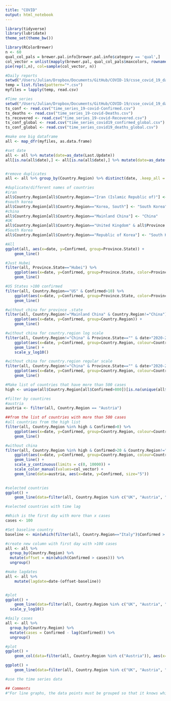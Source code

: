 ```yaml
---
title: "COVID"
output: html_notebook
---
```

```r
library(tidyverse)
library(lubridate)
theme_set(theme_bw())
```


```r
library(RColorBrewer)
n <- 60
qual_col_pals = brewer.pal.info[brewer.pal.info$category == 'qual',]
col_vector = unlist(mapply(brewer.pal, qual_col_pals$maxcolors, rownames(qual_col_pals)))
pie(rep(1,n), col=sample(col_vector, n))
```


```r
#Daily reports
setwd("/Users/Julian/Dropbox/Documents/GitHub/COVID-19/csse_covid_19_data/csse_covid_19_daily_reports")
temp = list.files(pattern="*.csv")
myfiles = lapply(temp, read.csv)

#Time series
setwd("/Users/Julian/Dropbox/Documents/GitHub/COVID-19/csse_covid_19_data/csse_covid_19_time_series")
ts_conf <- read.csv("time_series_19-covid-Confirmed.csv")
ts_deaths <- read.csv("time_series_19-covid-Deaths.csv")
ts_recovered <- read.csv("time_series_19-covid-Recovered.csv")
ts_conf_global <- read.csv("time_series_covid19_confirmed_global.csv")
ts_conf_global <- read.csv("time_series_covid19_deaths_global.csv")
```


```r
#make one big dataframe
all <- map_dfr(myfiles, as.data.frame)

#set date
all <- all %>% mutate(date=as_date(Last.Update))
all[is.na(all$date),] <- all[is.na(all$date),] %>% mutate(date=as_date(mdy_hm(Last.Update)))


#remove duplicates
all <- all %>% group_by(Country.Region) %>% distinct(date, .keep_all = T)

#duplicate/different names of countries
#iran
all$Country.Region[all$Country.Region=="Iran (Islamic Republic of)"] <- "Iran"
#south korea
all$Country.Region[all$Country.Region=="Korea, South"] <- "South Korea"
#china
all$Country.Region[all$Country.Region=="Mainland China"] <- "China"
#UK
all$Country.Region[all$Country.Region=="United Kingdom" & all$Province.State=="United Kingdom"] <- "UK"
#South Korea
all$Country.Region[all$Country.Region=="Republic of Korea"] <- "South Korea"

```


```r
#All
ggplot(all, aes(x=date, y=Confirmed, group=Province.State)) +
    geom_line()
```


```r
#Just Hubei
filter(all, Province.State=="Hubei") %>% 
    ggplot(aes(x=date, y=Confirmed, group=Province.State, color=Province.State)) +
    geom_line()
```


```r
#US States >100 confirmed
filter(all, Country.Region=="US" & Confirmed>10) %>% 
    ggplot(aes(x=date, y=Confirmed, group=Province.State, color=Province.State)) +
    geom_line()
```


```r
#without china for province .state
filter(all, Country.Region!="Mainland China" & Country.Region!="China") %>% 
    ggplot(aes(x=date, y=Confirmed, group=Country.Region)) +
    geom_line()
```


```r
#without china for country.region log scale
filter(all, Country.Region!="China" & Province.State=="" & date>"2020-2-25" & Confirmed>400) %>% 
    ggplot(aes(x=date, y=Confirmed, group=Country.Region, colour=Country.Region)) +
    geom_line() +
    scale_y_log10()

#without china for country.region regular scale
filter(all, Country.Region!="China" & Province.State=="" & date>"2020-2-25" & Confirmed>400) %>% 
    ggplot(aes(x=date, y=Confirmed, group=Country.Region, colour=Country.Region)) +
    geom_line()
```

```r
#Make list of countries that have more than 500 cases
high <- unique(all$Country.Region[all$Confirmed>800])[is.na(unique(all$Country.Region[all$Confirmed>800]))==F]

#filter by countires
#austria
austria <- filter(all, Country.Region == "Austria")
```


```r
##from the list of countries with more than 500 cases
#all countries from the high list
filter(all, Country.Region %in% high & Confirmed>0) %>% 
    ggplot(aes(x=date, y=Confirmed, group=Country.Region, colour=Country.Region)) +
    geom_line()

#without china
filter(all, Country.Region %in% high & Confirmed>20 & Country.Region!="China" & date>"2020-2-25") %>% 
    ggplot(aes(x=date, y=Confirmed, group=Country.Region, colour=Country.Region)) +
    geom_line() +
    scale_y_continuous(limits = c(0, 10000)) +
    scale_color_manual(values=col_vector) + 
    geom_line(data=austria, aes(x=date, y=Confirmed, size="5"))
    
```

```r
#selected countries
ggplot() +
    geom_line(data=filter(all, Country.Region %in% c("UK", "Austria", "Germany", "Italy", "Spain")), aes(x=date, y=Confirmed, group=Country.Region, colour=Country.Region))
```

```r
#selected countries with time lag

#Which is the first day with more than x cases
cases <- 100

#Set baseline country
baseline <- min(which(filter(all, Country.Region=="Italy")$Confirmed > cases))

#create new column with first day with >100 cases
all <- all %>%
  group_by(Country.Region) %>%
  mutate(offset = min(which(Confirmed > cases))) %>%
  ungroup()

#make lagdates
all <- all %>% 
    mutate(lagdate=date-(offset-baseline))


#plot
ggplot() +
    geom_line(data=filter(all, Country.Region %in% c("UK", "Austria", "Germany", "Italy", "Spain")), aes(x=lagdate, y=Confirmed, group=Country.Region, colour=Country.Region)) +
  scale_y_log10()
```


```r
#daily cases
all <- all %>% 
  group_by(Country.Region) %>% 
  mutate(cases = Confirmed - lag(Confirmed)) %>% 
  ungroup()

#plot
ggplot() +
    geom_col(data=filter(all, Country.Region %in% c("Austria")), aes(x=date, y=cases, group=Country.Region))

ggplot() +
    geom_line(data=filter(all, Country.Region %in% c("UK", "Austria", "Germany", "Italy", "Spain")), aes(x=date, y=cases, group=Country.Region, colour=Country.Region))
```

```r
#use the time series data


```








```r
## Comments
#"For line graphs, the data points must be grouped so that it knows which points to connect. In this case, it is simple -- all points should be connected, so group=1. When more variables are used and multiple lines are drawn, the grouping for lines is usually done by variable."
```

